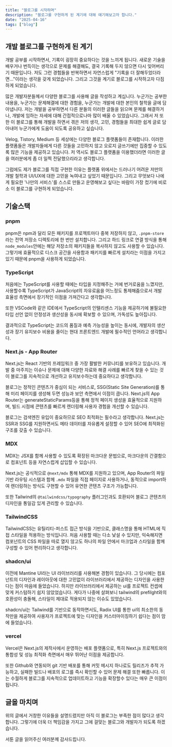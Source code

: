 ```yaml
---
title: "블로그를 시작하며"
description: "블로그를 구현하게 된 계기에 대해 얘기해보고자 합니다."
date: "2025-04-16"
tags: ["blog"]
---
```


## 개발 블로그를 구현하게 된 계기

개발 공부를 시작하면서, 기록이 굉장히 중요하다는 것을 느끼게 됩니다.
새로운 기술을 배우거나 번득이는 생각으로 문제를 해결해도, 결국 기록해 두지 않으면 다시 잊어버리기 때문입니다.
저도 그런 경험들을 반복하면서 자연스럽게 "기록을 더 잘해두었더라면..."이라는 생각을 갖게 되었습니다.
그리고 그것을 계기로 블로그를 시작하고자 다짐하게 되었습니다.

많은 개발자분들께서 다양한 블로그를 사용해 글을 작성하고 계십니다.
누군가는 공부한 내용을, 누군가는 문제해결에 대한 경험을, 누군가는 개발에 대한 본인의 철학을 글에 담아냅니다.
저는 개발을 공부하면서 다른 분들의 이러한 글들을 읽으며 문제를 해결하거나, 개발에 임하는 자세에 대해 간접적으로나마 많이 배울 수 있었습니다.
그래서 저 또한 이 블로그를 통해 개발을 하면서 겪은 저의 생각, 고민, 경험들을 최대한 쉽게 글로 담아내어 누군가에게 도움이 되도록 공유하고 싶습니다.

Velog, Tistory, Medium 등 세상에는 다양한 블로그 플랫폼들이 존재합니다.
이러한 플랫폼들은 개발자들에게 다른 것들을 고민하지 않고 오로지 글쓰기에만 집중할 수 있도록 많은 기능을 제공하고 있습니다.
저 역시도 블로그 플랫폼을 이용했더라면 이러한 글을 여러분에게 좀 더 일찍 전달했으리라고 생각합니다.

그럼에도 제가 블로그를 직접 구현한 이유는 플랫폼 위에서는 드러나기 어려운 저만의 개발 철학과 UI/UX에 대한 고민을 녹여내고 싶었기 때문입니다.
그리고 무엇보다 나에게 필요한 '나만의 서비스'를 스스로 만들고 운영해보고 싶다는 바람이 가장 컸기에 비로소 이 블로그를 구현하게 되었습니다.

## 기술스택

### pnpm

pnpm은 npm과 달리 모든 패키지를 프로젝트마다 중복 저장하지 않고, `.pnpm-store`라는 전역 저장소 디렉토리에 한 번만 설치합니다.
그리고 하드 링크로 연결 방식을 통해 `node_modules`안에는 해당 저장소의 패키지들을 복사하지 않고도 사용할 수 있습니다.
그렇기에 효율적으로 디스크 공간을 사용함과 패키지를 빠르게 설치라는 이점을 가지고 있기 때문에 pnpm을 사용하게 되었습니다.

### TypeScript

처음에는 TypeScript를 사용할 때에는 타입을 지정해주는 거에 번거로움을 느꼈지만,
사용할수록 TypeScript가 JavaScript의 자유로움을 어느정도 통제해줌으로서 개발 효율성 측면에서 장기적인 이점을 가져간다고 생각합니다.

또한 VSCode와 같은 IDE에서 TypeScript의 인텔리센스 기능을 제공하기에 불필요한 타입 선언 없이 안정성과 생산성을 동시에 확보할 수 있으며, 가독성도 높아집니다.

결과적으로 TypeScript는 코드의 품질과 예측 가능성을 높이는 동시에, 개발자의 생산성과 장기 유지보수 비용을 줄이는 현대 프론트엔드 개발에 필수적인 언어라고 생각합니다.

### Next.js - App Router

Next.js는 React 기반의 프레임워크 중 가장 활발한 커뮤니티를 보유하고 있습니다.
개발 중 마주치는 이슈나 문제에 대해 다양한 자료와 해결 사례를 빠르게 찾을 수 있는 것이 블로그를 지속적으로 개선하고 유지보수하는데 중요하다고 생각합니다.

블로그는 정적인 콘텐츠가 중심이 되는 서비스로, SSG(Static Site Generation)를 통해 미리 페이지를 생성해 두면 성능과 보안 측면에서 이점이 큽니다.
Next.js의 App Router는 generateStaticParams등을 통해 정적 페이지 생성을 효율적으로 지원하며, 빌드 시점에 콘텐츠를 빠르게 렌더링해 사용자 경험을 개선할 수 있습니다.

블로그는 검색엔진 유입이 중요하므로 SEO 최적화는 필수라고 생각합니다.
Next.js는 SSR과 SSG를 지원하면서도 메타 데이터를 자유롭게 설정할 수 있어 SEO에 최적화된 구조를 갖출 수 있습니다.

### MDX

MDX는 JSX를 함께 사용할 수 있도록 확장된 마크다운 문법으로, 마크다운의 간결함으로 컴포넌트 등을 자연스럽게 삽입할 수 있습니다.

Next.js는 공식적으로 `@next/mdx` 통해 MDX를 지원하고 있으며, App Router의 파일 기반 라우팅 시스템과 함께 `.mdx` 파일을 직접 페이지로 사용하거나,
동적으로 import하여 렌더링하는 방식도 구현할 수 있어 유연한 콘텐츠 구조가 가능합니다.

또한 Tailwind의 `@tailwindcss/typography` 플러그인과도 호환되어 블로그 콘텐츠의 디자인을 통일감 있게 관리할 수 있습니다.

### TailwindCSS

TailwindCSS는 유틸리티-퍼스트 접근 방식을 기반으로, 클래스명을 통해 HTML에 직접 스타일을 적용하는 방식입니다.
처음 사용할 때는 다소 낯설 수 있지만,
익숙해지면 컴포넌트의 CSS 파일을 따로 열지 않고도 하나의 파일 안에서 마크업과 스타일을 함께 구성할 수 있어 편리하다고 생각합니다.

### shadcn/ui

이전에 Mantine UI라는 UI 라이브러리를 사용해본 경험이 있습니다.
그 당시에는 컴포넌트의 디자인과 레이아웃에 대한 고민없이 라이브러리에서 제공하는 디자인을 사용한다는 점이 마음에 들었습니다.
하지만 라이브러리에서 제공하는 ui를 프로젝트 컨셉에 맞게 커스텀하기 쉽지 않았었습니다.
게다가 나중에 살펴보니 tailwind의 prefilght와의 호환성이 충돌해, 스타일이 제대로 적용되지 않는 이슈도 있었습니다.

shadcn/ui는 Tailwind를 기반으로 동작하면서도,
Radix UI를 통한 ui의 최소한의 동작만을 제공하여 사용자가 프로젝트에 맞는 디자인을 커스터마이징하기 쉽다는 점이 맘에 들었습니다.

### vercel

Vercel은 Next.js의 제작사에서 운영하는 배포 플랫폼으로, 특히 Next.js 프로젝트와의 통합성 및 성능 최적화 측면에서 매우 뛰어난 이점을 제공합니다.

또한 Github와 연동되어 git 기반 배포를 통해 커밋 메시지 하나로도 릴리즈가 추적 가능하고, 실패한 빌드나 배포의 로그를 즉시 확인할 수 있어 문제 해결 또한 빠릅니다.
이는 수월하게 블로그를 지속적으로 업데이트하고 기능을 확장할수 있다는 매우 큰 이점이 됩니다.

## 글을 마치며

위의 글에서 거창한 이유들을 설명드렸지만 아직 이 블로그는 부족한 점이 많다고 생각합니다.
그렇기에 더욱 더 책임감을 가지고 그에 걸맞는 블로그와 개발자가 되도록 하겠습니다.

서툰 글을 읽어주신 여러분께 감사드립니다.
